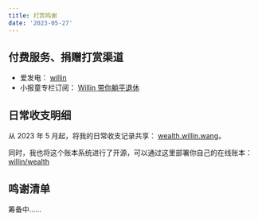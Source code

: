 ```yaml
---
title: 打赏鸣谢
date: '2023-05-27'
---
```


## 付费服务、捐赠打赏渠道

- 爱发电： [willin](https://afdian.net/a/willin)
- 小报童专栏订阅： [Willin 带你躺平退休](https://xiaobot.net/p/willin)

## 日常收支明细

从 2023 年 5 月起，将我的日常收支记录共享： [wealth.willin.wang](https://wealth.willin.wang/zh)。

同时，我也将这个账本系统进行了开源，可以通过这里部署你自己的在线账本： [willin/wealth](https://github.com/willin/wealth)

## 鸣谢清单

筹备中……

